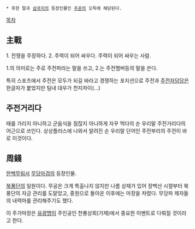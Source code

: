  * 후한 말과 [[삼국지]]의 등장인물인 [[주준]]의 오독에 해당된다.

[[목차]]
== 主戰 ==
1. 전쟁을 주장하다.
2. 주력이 되어 싸우다. 주력이 되어 싸우는 사람.

1.의 의미로는 주로 주전파라는 말을 쓰고, 2.는 주전멤버등의 말을 쓴다.

특히 스포츠에서 주전은 모두가 되길 바라고 경쟁하는 포지션으로 주전과 [[주전자]]담당은 한글자가 붙었지만 팀내 대우가 천지차이(...)

== 주전거리다 ==
때를 가리지 아니하고 군음식을 점잖지 아니하게 자꾸 먹다의 순 우리말 주전거리다의 어근으로 쓰인다. 상상플러스에 나와서 알려진 순 우리말 단어인 주전부리의 주전이 바로 이것이다.

== 周錢 ==
[[한백무림서]] [[무당마검]]의 등장인물.

[[북풍단]]의 일원이다. 무공은 크게 특출나지 않지만 나름 상재가 있어 장백산 시절부터 북풍단의 자금 관리를 도맡았고, 중원으로 돌아온 이후에는 마장을 차렸다. 무당파 제자들의 내력마를 관리해주기도 했다.

이 주가마장은 [[유광명]]이 주인공인 천룡상회(가제)에서 중요한 이벤트로 다뤄질 것이라고 한다.
